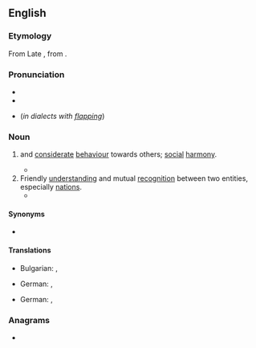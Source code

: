 ==English==

===Etymology===
{{root|en|ine-pro|*(s)mey-}}
From Late {{inh|en|enm|comite|t=association}}, from {{der|en|la|cōmitās}}.

===Pronunciation===
* {{IPA|en|/ˈkɒmɪti/}}
* {{audio|en|LL-Q1860 (eng)-Vealhurl-comity.wav|Audio (UK)}}
* {{homophones|en|comedy}} (''in dialects with [[flapping]]'')

===Noun===
{{en-noun|~}}

# {{1|courtesy}} and [[considerate]] [[behaviour]] towards others; [[social]] [[harmony]].
#* {{quote-book|en|year=1994|author=Nelson Mandela|title=Long Walk to Freedom|publisher=Abacus|year_published=2010|page=96|passage=There, I saw not only flare-ups of ethnic animosity, but the '''comity''' that was also possible among men of different backgrounds.}}
# Friendly [[understanding]] and mutual [[recognition]] between two entities, especially [[nation]]s.
#* {{quote-journal|en|work=The Washington Post|url=http://www.washingtonpost.com/wp-dyn/content/article/2007/01/04/AR2007010400802.html|passage=Democrats took control of the House and Senate after 12 years of nearly unbroken Republican rule, with resolute calls for bipartisan '''comity''' and a pledge to move quickly on an agenda of health care, homeland security, education and energy proposals.|author=Jonathan Weisman|date=January 5 2007|title=Democrats Take Control on Hill}}

====Synonyms====
* {{l|en|frith}}

====Translations====
{{trans-top|courtesy and considerate behaviour towards others}}
* Bulgarian: {{t+|bg|вежливост|n}}, {{t+|bg|учтивост|n}}
{{trans-mid}}
* German: {{t|de|[[respektvoller]] [[Umgang]]|m}}, {{t|de|[[höfliche Umgangsweise]]|f}}
{{trans-bottom}}
{{trans-top|friendly understanding and mutual recognition between two entities, especially nations}}
* German: {{t|de|[[friedliches]] [[Miteinander]]|n}}, {{t|de|[[freundschaftliches]] [[Zusammenleben]]|n}}
{{trans-mid}}
{{trans-bottom}}

===Anagrams===
* {{anagrams|en|a=cimoty|myotic}}